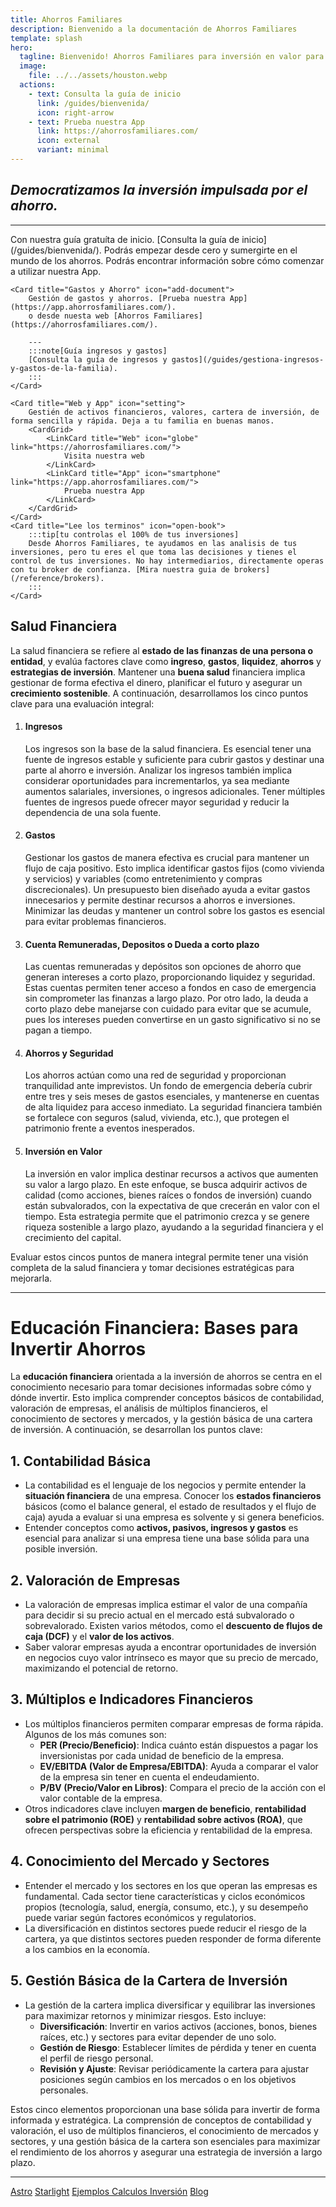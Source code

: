 ```yaml
---
title: Ahorros Familiares
description: Bienvenido a la documentación de Ahorros Familiares
template: splash
hero:
  tagline: Bienvenido! Ahorros Familiares para inversión en valor para el futuro de neustras familias. la App que te ayudará a llevar un control de tus gastos y ahorros.
  image:
    file: ../../assets/houston.webp
  actions:
    - text: Consulta la guía de inicio
      link: /guides/bienvenida/
      icon: right-arrow
    - text: Prueba nuestra App
      link: https://ahorrosfamiliares.com/
      icon: external
      variant: minimal
---
```



## _Democratizamos la inversión impulsada por el ahorro._

---

<CardGrid stagger>
	<Card title="Guía Base : Inversión en valor." icon="open-book">
	Con nuestra guía gratuíta de inicio. [Consulta la guía de inicio](/guides/bienvenida/).
	Podrás empezar desde cero y sumergirte en el mundo de los ahorros.
	Podrás encontrar información sobre cómo comenzar a utilizar nuestra App.
	</Card>

	<Card title="Gastos y Ahorro" icon="add-document">
		Gestión de gastos y ahorros. [Prueba nuestra App](https://app.ahorrosfamiliares.com/).
		o desde nuesta web [Ahorros Familiares](https://ahorrosfamiliares.com/).
		
		---
		:::note[Guía ingresos y gastos]
		[Consulta la guía de ingresos y gastos](/guides/gestiona-ingresos-y-gastos-de-la-familia).
		:::
	</Card>

	<Card title="Web y App" icon="setting">
		Gestién de activos financieros, valores, cartera de inversión, de forma sencilla y rápida. Deja a tu familia en buenas manos.
		<CardGrid>
			<LinkCard title="Web" icon="globe" link="https://ahorrosfamiliares.com/">
				Visita nuestra web
			</LinkCard>
			<LinkCard title="App" icon="smartphone" link="https://app.ahorrosfamiliares.com/">
				Prueba nuestra App
			</LinkCard>
		</CardGrid>
	</Card>
	<Card title="Lee los terminos" icon="open-book">
		:::tip[tu controlas el 100% de tus inversiones]
		Desde Ahorros Familiares, te ayudamos en las analisis de tus inversiones, pero tu eres el que toma las decisiones y tienes el control de tus inversiones. No hay intermediarios, directamente operas con tu broker de confianza. [Mira nuestra guia de brokers](/reference/brokers).
		:::
	</Card>
</CardGrid>


## Salud Financiera

La salud financiera se refiere al **estado de las finanzas de una persona o entidad**, y evalúa factores clave como **ingreso**, **gastos**, **liquidez**, **ahorros** y **estrategias de inversión**. Mantener una **buena salud** financiera implica gestionar de forma efectiva el dinero, planificar el futuro y asegurar un **crecimiento sostenible**. A continuación, desarrollamos los cinco puntos clave para una evaluación integral:

<Steps>

1. #### Ingresos

	Los ingresos son la base de la salud financiera. Es esencial tener una fuente de ingresos estable y suficiente para cubrir gastos y destinar una parte al ahorro e inversión. Analizar los ingresos también implica considerar oportunidades para incrementarlos, ya sea mediante aumentos salariales, inversiones, o ingresos adicionales. Tener múltiples fuentes de ingresos puede ofrecer mayor seguridad y reducir la dependencia de una sola fuente.

2. #### Gastos

	Gestionar los gastos de manera efectiva es crucial para mantener un flujo de caja positivo. Esto implica identificar gastos fijos (como vivienda y servicios) y variables (como entretenimiento y compras discrecionales). Un presupuesto bien diseñado ayuda a evitar gastos innecesarios y permite destinar recursos a ahorros e inversiones. Minimizar las deudas y mantener un control sobre los gastos es esencial para evitar problemas financieros.

3. #### Cuenta Remuneradas, Depositos o Dueda a corto plazo

	Las cuentas remuneradas y depósitos son opciones de ahorro que generan intereses a corto plazo, proporcionando liquidez y seguridad. Estas cuentas permiten tener acceso a fondos en caso de emergencia sin comprometer las finanzas a largo plazo. Por otro lado, la deuda a corto plazo debe manejarse con cuidado para evitar que se acumule, pues los intereses pueden convertirse en un gasto significativo si no se pagan a tiempo.

4. #### Ahorros y Seguridad

	Los ahorros actúan como una red de seguridad y proporcionan tranquilidad ante imprevistos. Un fondo de emergencia debería cubrir entre tres y seis meses de gastos esenciales, y mantenerse en cuentas de alta liquidez para acceso inmediato. La seguridad financiera también se fortalece con seguros (salud, vivienda, etc.), que protegen el patrimonio frente a eventos inesperados.

5. #### Inversión en Valor

	La inversión en valor implica destinar recursos a activos que aumenten su valor a largo plazo. En este enfoque, se busca adquirir activos de calidad (como acciones, bienes raíces o fondos de inversión) cuando están subvalorados, con la expectativa de que crecerán en valor con el tiempo. Esta estrategia permite que el patrimonio crezca y se genere riqueza sostenible a largo plazo, ayudando a la seguridad financiera y el crecimiento del capital.

</Steps>

Evaluar estos cincos puntos de manera integral permite tener una visión completa de la salud financiera y tomar decisiones estratégicas para mejorarla.

---

# Educación Financiera: Bases para Invertir Ahorros

La **educación financiera** orientada a la inversión de ahorros se centra en el conocimiento necesario para tomar decisiones informadas sobre cómo y dónde invertir. Esto implica comprender conceptos básicos de contabilidad, valoración de empresas, el análisis de múltiplos financieros, el conocimiento de sectores y mercados, y la gestión básica de una cartera de inversión. A continuación, se desarrollan los puntos clave:

## 1. **Contabilidad Básica**
   - La contabilidad es el lenguaje de los negocios y permite entender la **situación financiera** de una empresa. Conocer los **estados financieros** básicos (como el balance general, el estado de resultados y el flujo de caja) ayuda a evaluar si una empresa es solvente y si genera beneficios.
   - Entender conceptos como **activos, pasivos, ingresos y gastos** es esencial para analizar si una empresa tiene una base sólida para una posible inversión.

## 2. **Valoración de Empresas**
   - La valoración de empresas implica estimar el valor de una compañía para decidir si su precio actual en el mercado está subvalorado o sobrevalorado. Existen varios métodos, como el **descuento de flujos de caja (DCF)** y el **valor de los activos**.
   - Saber valorar empresas ayuda a encontrar oportunidades de inversión en negocios cuyo valor intrínseco es mayor que su precio de mercado, maximizando el potencial de retorno.

## 3. **Múltiplos e Indicadores Financieros**
   - Los múltiplos financieros permiten comparar empresas de forma rápida. Algunos de los más comunes son:
      - **PER (Precio/Beneficio)**: Indica cuánto están dispuestos a pagar los inversionistas por cada unidad de beneficio de la empresa.
      - **EV/EBITDA (Valor de Empresa/EBITDA)**: Ayuda a comparar el valor de la empresa sin tener en cuenta el endeudamiento.
      - **P/BV (Precio/Valor en Libros)**: Compara el precio de la acción con el valor contable de la empresa.
   - Otros indicadores clave incluyen **margen de beneficio**, **rentabilidad sobre el patrimonio (ROE)** y **rentabilidad sobre activos (ROA)**, que ofrecen perspectivas sobre la eficiencia y rentabilidad de la empresa.

## 4. **Conocimiento del Mercado y Sectores**
   - Entender el mercado y los sectores en los que operan las empresas es fundamental. Cada sector tiene características y ciclos económicos propios (tecnología, salud, energía, consumo, etc.), y su desempeño puede variar según factores económicos y regulatorios.
   - La diversificación en distintos sectores puede reducir el riesgo de la cartera, ya que distintos sectores pueden responder de forma diferente a los cambios en la economía.

## 5. **Gestión Básica de la Cartera de Inversión**
   - La gestión de la cartera implica diversificar y equilibrar las inversiones para maximizar retornos y minimizar riesgos. Esto incluye:
      - **Diversificación**: Invertir en varios activos (acciones, bonos, bienes raíces, etc.) y sectores para evitar depender de uno solo.
      - **Gestión de Riesgo**: Establecer límites de pérdida y tener en cuenta el perfil de riesgo personal.
      - **Revisión y Ajuste**: Revisar periódicamente la cartera para ajustar posiciones según cambios en los mercados o en los objetivos personales.

Estos cinco elementos proporcionan una base sólida para invertir de forma informada y estratégica. La comprensión de conceptos de contabilidad y valoración, el uso de múltiplos financieros, el conocimiento de mercados y sectores, y una gestión básica de la cartera son esenciales para maximizar el rendimiento de los ahorros y asegurar una estrategia de inversión a largo plazo.

---

<footer>
  <div class="flex justify-center w-full gap-2 m-20">
    <a href="https://astro.build/" target="_blank">Astro</a>
    <a href="https://starlight.js.org/" target="_blank">Starlight</a>
    <a href="./ejemplos/" target="_blank">Ejemplos Calculos Inversión</a>
    <a href="./blog/" target="_blank">Blog</a>
  </div>
</footer>

